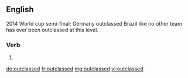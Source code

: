 ==English==

2014 World cup semi-final: Germany outclassed Brazil like no other team has ever been outclassed at this level.

===Verb===
{{head|en}}

# {{en-past of|outclass}}

[[de:outclassed]]
[[fr:outclassed]]
[[mg:outclassed]]
[[vi:outclassed]]